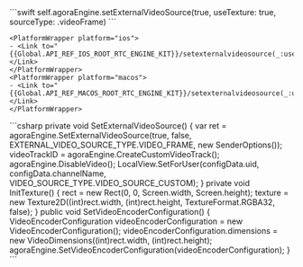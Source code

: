 <PlatformWrapper platform="ios">
    ```swift
    self.agoraEngine.setExternalVideoSource(true, useTexture: true, sourceType: .videoFrame)
    ```

    <PlatformWrapper platform="ios">
    - <Link to="{{Global.API_REF_IOS_ROOT_RTC_ENGINE_KIT}}/setexternalvideosource(_:usetexture:sourcetype:)">setExternalVideoSource(_:useTexture:sourceType:)</Link>
    </PlatformWrapper>
    <PlatformWrapper platform="macos">
    - <Link to="{{Global.API_REF_MACOS_ROOT_RTC_ENGINE_KIT}}/setexternalvideosource(_:usetexture:sourcetype:)">setExternalVideoSource(_:useTexture:sourceType:)</Link>
    </PlatformWrapper>
</PlatformWrapper>
<PlatformWrapper platform="unity">
    ```csharp
    private void SetExternalVideoSource()
    {
        var ret = agoraEngine.SetExternalVideoSource(true, false, EXTERNAL_VIDEO_SOURCE_TYPE.VIDEO_FRAME, new SenderOptions());
        videoTrackID = agoraEngine.CreateCustomVideoTrack();
        agoraEngine.DisableVideo();
        LocalView.SetForUser(configData.uid, configData.channelName, VIDEO_SOURCE_TYPE.VIDEO_SOURCE_CUSTOM);
    }
    private void InitTexture()
    {
        rect = new Rect(0, 0, Screen.width, Screen.height);
        texture = new Texture2D((int)rect.width, (int)rect.height, TextureFormat.RGBA32, false);
    }
    public void SetVideoEncoderConfiguration()
    {
        VideoEncoderConfiguration videoEncoderConfiguration = new VideoEncoderConfiguration();
        videoEncoderConfiguration.dimensions = new VideoDimensions((int)rect.width, (int)rect.height);
        agoraEngine.SetVideoEncoderConfiguration(videoEncoderConfiguration);
    }
    ```
</PlatformWrapper>
